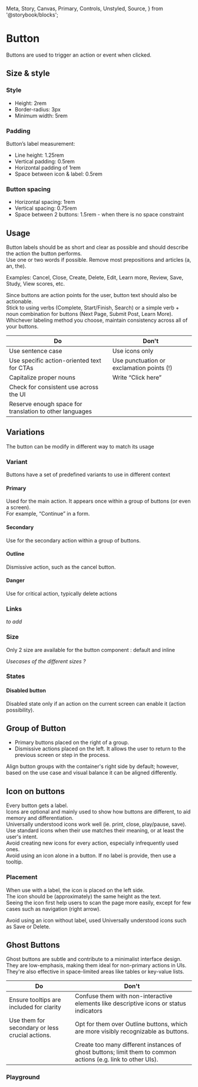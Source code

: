   Meta,
  Story,
  Canvas,
  Primary,
  Controls,
  Unstyled,
  Source,
} from '@storybook/blocks';


<Meta of={ButtonStories} />

# Button

Buttons are used to trigger an action or event when clicked.

## Size & style

### Style

- Height: 2rem
- Border-radius: 3px
- Minimum width: 5rem

### Padding

Button’s label measurement:

- Line height: 1.25rem
- Vertical padding: 0.5rem
- Horizontal padding of 1rem
- Space between icon & label: 0.5rem

### Button spacing

- Horizontal spacing: 1rem
- Vertical spacing: 0.75rem
- Space between 2 buttons: 1.5rem - when there is no space constraint

## Usage

Button labels should be as short and clear as possible and should describe the action the button performs.\
Use one or two words if possible. Remove most prepositions and articles (a, an, the).

Examples: Cancel, Close, Create, Delete, Edit, Learn more, Review, Save, Study, View scores, etc.

Since buttons are action points for the user, button text should also be actionable. \
Stick to using verbs (Complete, Start/Finish, Search) or a simple verb + noun combination for buttons (Next Page, Submit Post, Learn More). \
Whichever labeling method you choose, maintain consistency across all of your buttons.

| Do                                                      | Don't                                     |
| ------------------------------------------------------- | ----------------------------------------- |
| Use sentence case                                       | Use icons only                            |
| Use specific action-oriented text for CTAs              | Use punctuation or exclamation points (!) |
| Capitalize proper nouns                                 | Write “Click here”                        |
| Check for consistent use across the UI                  |                                           |
| Reserve enough space for translation to other languages |                                           |

## Variations

The button can be modify in different way to match its usage

### Variant

Buttons have a set of predefined variants to use in different context

<Story of={ButtonStories.DefaultButtons} />

#### Primary

Used for the main action. It appears once within a group of buttons (or even a screen).  
For example, “Continue” in a form.

<Story of={ButtonStories.Primary} />

#### Secondary

Use for the secondary action within a group of buttons.

<Story of={ButtonStories.Secondary} />

#### Outline

Dismissive action, such as the cancel button.

<Story of={ButtonStories.Outline} />

#### Danger

Use for critical action, typically delete actions

<Story of={ButtonStories.Danger} />

### Links

_to add_

### Size

Only 2 size are available for the button component : default and inline

_Usecases of the different sizes ?_

<Story of={ButtonStories.ButtonSizes} />

### States

#### Disabled button

Disabled state only if an action on the current screen can enable it (action possibility).

<Story of={ButtonStories.ButtonDisabled} />

## Group of Button

- Primary buttons placed on the right of a group.
- Dismissive actions placed on the left. It allows the user to return to the previous screen or step in the process.

Align button groups with the container's right side by default; however, based on the use case and visual balance it can be aligned differently.

<Story of={ButtonStories.SimpleForm} />

## Icon on buttons

Every button gets a label.\
Icons are optional and mainly used to show how buttons are different, to aid memory and differentiation.\
Universally understood icons work well (ie. print, close, play/pause, save).\
Use standard icons when their use matches their meaning, or at least the user's intent.\
Avoid creating new icons for every action, especially infrequently used ones.\
Avoid using an icon alone in a button. If no label is provide, then use a tooltip.

### Placement

When use with a label, the icon is placed on the left side.\
The icon should be (approximately) the same height as the text.  
Seeing the icon first help users to scan the page more easily, except for few cases such as navigation (right arrow).

<Story of={ButtonStories.ButtonsWithIcon} />

Avoid using an icon without label, used Universally understood icons such as Save or Delete.

<Canvas of={ButtonStories.IconButtonWithTooltip} />

<Unstyled>
  <Story of={ButtonStories.IconButtonWithTooltip} />
</Unstyled>

## Ghost Buttons

Ghost buttons are subtle and contribute to a minimalist interface design.  
They are low-emphasis, making them ideal for non-primary actions in UIs.  
They're also effective in space-limited areas like tables or key-value lists.

| Do                                              | Don't                                                                                                        |
| ----------------------------------------------- | ------------------------------------------------------------------------------------------------------------ |
| Ensure tooltips are included for clarity        | Confuse them with non-interactive elements like descriptive icons or status indicators                       |
| Use them for secondary or less crucial actions. | Opt for them over Outline buttons, which are more visibly recognizable as buttons.                           |
|                                                 | Create too many different instances of ghost buttons; limit them to common actions (e.g. link to other UIs). |

<Story of={ButtonStories.GhostButtons} />

### Playground

<Canvas of={ButtonStories.Playground} withSource />

<Controls of={ButtonStories.Playground} />
